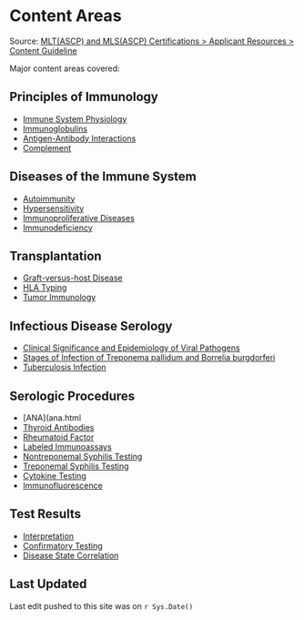 # Content Areas {-}

Source: <a href="https://www.ascp.org/content/board-of-certification/get-credentialed#" target="_blank">MLT(ASCP) and MLS(ASCP) Certifications > Applicant Resources > Content Guideline</a>

Major content areas covered:

## **Principles of Immunology** {-}

*   [Immune System Physiology](immune-system-physiology.html)
*   [Immunoglobulins](immunoglobulins.html)
*   [Antigen-Antibody Interactions](ag-ab-interactions.html)
*   [Complement](complement.html)

## **Diseases of the Immune System** {-}

*   [Autoimmunity](autoimmunity.html)
*   [Hypersensitivity](hypersensitivity.html)
*   [Immunoproliferative Diseases](immunoproliferative-diseases.html)
*   [Immunodeficiency](immunodeficiency.html)

## **Transplantation** {-}

*   [Graft-versus-host Disease](graft-versus-host-disease.html)
*   [HLA Typing](hla-typing.html)
*   [Tumor Immunology](tumor-immunology.html)

## **Infectious Disease Serology** {-}

*   [Clinical Significance and Epidemiology of Viral Pathogens](viral-pathogens.html)
*   [Stages of Infection of Treponema pallidum and Borrelia burgdorferi](t.-pallidum-b.-burgdorferi.html)
*   [Tuberculosis Infection](tuberculosis.html)

## **Serologic Procedures** {-}

*   [ANA](ana.html
*   [Thyroid Antibodies](thyroid-antibodies.html)
*   [Rheumatoid Factor](rheumatoid-factor.html)
*   [Labeled Immunoassays](labeled-immunoassays.html)
*   [Nontreponemal Syphilis Testing](nontreponemal-syphilis.html)
*   [Treponemal Syphilis Testing](treponemal-syphilis.html)
*   [Cytokine Testing](cytokine.html)
*   [Immunofluorescence](immunofluorescence.html)

## **Test Results** {-}

*   [Interpretation](interpretation.html)
*   [Confirmatory Testing](confirmatory-testing.html)
*   [Disease State Correlation](disease-correlation.html)

## Last Updated {-}

Last edit pushed to this site was on <span id="last_updated">`r Sys.Date()`</span>

